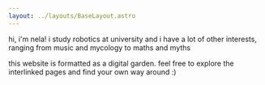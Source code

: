 ```yaml
---
layout: ../layouts/BaseLayout.astro
---
```


<BigHeader />

<Col start={4} span={2}>
hi, i'm nela! i study robotics at university and i have a lot of other interests, ranging from music and mycology to maths and myths

this website is formatted as a digital garden. feel free to explore the interlinked pages and find your own way around :)
</Col>
